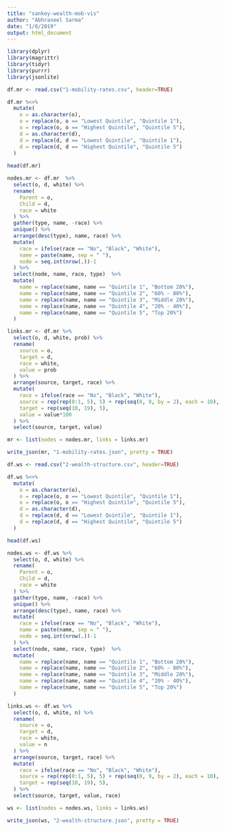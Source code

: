 ```yaml
---
title: "sankey-wealth-mob-vis"
author: "Abhraneel Sarma"
date: "1/8/2019"
output: html_document
---
```


```r
library(dplyr)
library(magrittr)
library(tidyr)
library(purrr)
library(jsonlite)
```


```r
df.mr <- read.csv("1-mobility-rates.csv", header=TRUE)

df.mr %<>% 
  mutate(
    o = as.character(o),
    o = replace(o, o == "Lowest Quintile", "Quintile 1"),
    o = replace(o, o == "Highest Quintile", "Quintile 5"),
    d = as.character(d),
    d = replace(d, d == "Lowest Quintile", "Quintile 1"),
    d = replace(d, d == "Highest Quintile", "Quintile 5")
  )
  
head(df.mr)
```


```r
nodes.mr <- df.mr  %>%
  select(o, d, white) %>%
  rename(
    Parent = o,
    Child = d,
    race = white
  ) %>%
  gather(type, name, -race) %>%
  unique() %>%
  arrange(desc(type), name, race) %>%
  mutate(
    race = ifelse(race == "No", "Black", "White"),
    name = paste(name, sep = " "),
    node = seq.int(nrow(.))-1
  ) %>%
  select(node, name, race, type)  %>%
  mutate(
    name = replace(name, name == "Quintile 1", "Bottom 20%"),
    name = replace(name, name == "Quintile 2", "60% - 80%"),
    name = replace(name, name == "Quintile 3", "Middle 20%"),
    name = replace(name, name == "Quintile 4", "20% - 40%"),
    name = replace(name, name == "Quintile 5", "Top 20%")
  )
```


```r
links.mr <- df.mr %>%
  select(o, d, white, prob) %>%
  rename(
    source = o,
    target = d,
    race = white,
    value = prob
  ) %>%
  arrange(source, target, race) %>%
  mutate(
    race = ifelse(race == "No", "Black", "White"),
    source = rep(rep(0:1, 5), 5) + rep(seq(0, 9, by = 2), each = 10),
    target = rep(seq(10, 19), 5),
    value = value*100
  ) %>%
  select(source, target, value)
```

```r
mr <- list(nodes = nodes.mr, links = links.mr)

write_json(mr, "1-mobility-rates.json", pretty = TRUE)
```

```r
df.ws <- read.csv("2-wealth-structure.csv", header=TRUE)

df.ws %<>%
  mutate(
    o = as.character(o),
    o = replace(o, o == "Lowest Quintile", "Quintile 1"),
    o = replace(o, o == "Highest Quintile", "Quintile 5"),
    d = as.character(d),
    d = replace(d, d == "Lowest Quintile", "Quintile 1"),
    d = replace(d, d == "Highest Quintile", "Quintile 5")
  )

head(df.ws)
```


```r
nodes.ws <- df.ws %>%
  select(o, d, white) %>%
  rename(
    Parent = o,
    Child = d,
    race = white
  ) %>%
  gather(type, name, -race) %>%
  unique() %>%
  arrange(desc(type), name, race) %>%
  mutate(
    race = ifelse(race == "No", "Black", "White"),
    name = paste(name, sep = " "),
    node = seq.int(nrow(.))-1
  ) %>%
  select(node, name, race, type)  %>%
  mutate(
    name = replace(name, name == "Quintile 1", "Bottom 20%"),
    name = replace(name, name == "Quintile 2", "60% - 80%"),
    name = replace(name, name == "Quintile 3", "Middle 20%"),
    name = replace(name, name == "Quintile 4", "20% - 40%"),
    name = replace(name, name == "Quintile 5", "Top 20%")
  )
```


```r
links.ws <- df.ws %>%
  select(o, d, white, n) %>%
  rename(
    source = o,
    target = d,
    race = white,
    value = n
  ) %>%
  arrange(source, target, race) %>%
  mutate(
    race = ifelse(race == "No", "Black", "White"),
    source = rep(rep(0:1, 5), 5) + rep(seq(0, 9, by = 2), each = 10),
    target = rep(seq(10, 19), 5),
  ) %>%
  select(source, target, value, race)
```


```r
ws <- list(nodes = nodes.ws, links = links.ws)

write_json(ws, "2-wealth-structure.json", pretty = TRUE)
```

